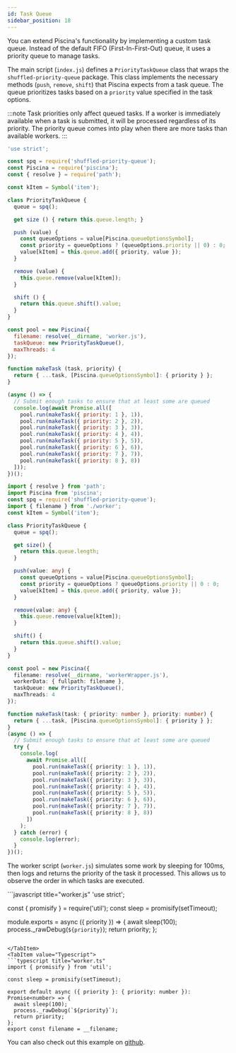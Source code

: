 ```yaml
---
id: Task Queue
sidebar_position: 18
---
```



You can extend Piscina's functionality by implementing a custom task queue. Instead of the default FIFO (First-In-First-Out) queue, it uses a priority queue to manage tasks.

The main script (`index.js`) defines a `PriorityTaskQueue` class that wraps the `shuffled-priority-queue` package. This class implements the necessary methods (`push`, `remove`, `shift`) that Piscina expects from a task queue. The queue prioritizes tasks based on a `priority` value specified in the task options.

:::note
Task priorities only affect queued tasks. If a worker is immediately available when a task is submitted, it will be processed regardless of its priority. The priority queue comes into play when there are more tasks than available workers.
:::

<Tabs>
<TabItem value="Javascript">

```javascript title="index.js"
'use strict';

const spq = require('shuffled-priority-queue');
const Piscina = require('piscina');
const { resolve } = require('path');

const kItem = Symbol('item');

class PriorityTaskQueue {
  queue = spq();

  get size () { return this.queue.length; }

  push (value) {
    const queueOptions = value[Piscina.queueOptionsSymbol];
    const priority = queueOptions ? (queueOptions.priority || 0) : 0;
    value[kItem] = this.queue.add({ priority, value });
  }

  remove (value) {
    this.queue.remove(value[kItem]);
  }

  shift () {
    return this.queue.shift().value;
  }
}

const pool = new Piscina({
  filename: resolve(__dirname, 'worker.js'),
  taskQueue: new PriorityTaskQueue(),
  maxThreads: 4
});

function makeTask (task, priority) {
  return { ...task, [Piscina.queueOptionsSymbol]: { priority } };
}

(async () => {
  // Submit enough tasks to ensure that at least some are queued
  console.log(await Promise.all([
    pool.run(makeTask({ priority: 1 }, 1)),
    pool.run(makeTask({ priority: 2 }, 2)),
    pool.run(makeTask({ priority: 3 }, 3)),
    pool.run(makeTask({ priority: 4 }, 4)),
    pool.run(makeTask({ priority: 5 }, 5)),
    pool.run(makeTask({ priority: 6 }, 6)),
    pool.run(makeTask({ priority: 7 }, 7)),
    pool.run(makeTask({ priority: 8 }, 8))
  ]));
})();
```
</TabItem>
<TabItem value="Typescript">

```typescript title="index.ts"
import { resolve } from 'path';
import Piscina from 'piscina';
const spq = require('shuffled-priority-queue');
import { filename } from './worker';
const kItem = Symbol('item');

class PriorityTaskQueue {
  queue = spq();

  get size() {
    return this.queue.length;
  }

  push(value: any) {
    const queueOptions = value[Piscina.queueOptionsSymbol];
    const priority = queueOptions ? queueOptions.priority || 0 : 0;
    value[kItem] = this.queue.add({ priority, value });
  }

  remove(value: any) {
    this.queue.remove(value[kItem]);
  }

  shift() {
    return this.queue.shift().value;
  }
}

const pool = new Piscina({
  filename: resolve(__dirname, 'workerWrapper.js'),
  workerData: { fullpath: filename },
  taskQueue: new PriorityTaskQueue(),
  maxThreads: 4
});

function makeTask(task: { priority: number }, priority: number) {
  return { ...task, [Piscina.queueOptionsSymbol]: { priority } };
}
(async () => {
  // Submit enough tasks to ensure that at least some are queued
  try {
    console.log(
      await Promise.all([
        pool.run(makeTask({ priority: 1 }, 1)),
        pool.run(makeTask({ priority: 2 }, 2)),
        pool.run(makeTask({ priority: 3 }, 3)),
        pool.run(makeTask({ priority: 4 }, 4)),
        pool.run(makeTask({ priority: 5 }, 5)),
        pool.run(makeTask({ priority: 6 }, 6)),
        pool.run(makeTask({ priority: 7 }, 7)),
        pool.run(makeTask({ priority: 8 }, 8))
      ])
    );
  } catch (error) {
    console.log(error);
  }
})();
```
<WorkerWrapperComponent/>
</TabItem>
</Tabs>

The worker script (`worker.js`) simulates some work by sleeping for 100ms, then logs and returns the priority of the task it processed. This allows us to observe the order in which tasks are executed.

<Tabs>
<TabItem value="Javascript">
```javascript title="worker.js"
'use strict';

const { promisify } = require('util');
const sleep = promisify(setTimeout);

module.exports = async ({ priority }) => {
  await sleep(100);
  process._rawDebug(`${priority}`);
  return priority;
};
```

</TabItem>
<TabItem value="Typescript">
```typescript title="worker.ts"
import { promisify } from 'util';

const sleep = promisify(setTimeout);

export default async ({ priority }: { priority: number }): Promise<number> => {
  await sleep(100);
  process._rawDebug(`${priority}`);
  return priority;
};
export const filename = __filename;
```
</TabItem>
</Tabs>

You can also check out this example on [github](https://github.com/piscinajs/piscina/tree/current/examples/task-queue).
